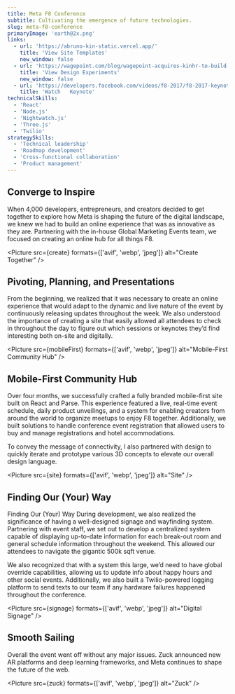 ```yaml
---
title: Meta F8 Conference
subtitle: Cultivating the emergence of future technologies.
slug: meta-f8-conference
primaryImage: 'earth@2x.png'
links:
  - url: 'https://abruno-kin-static.vercel.app/'
    title: 'View Site Templates'
    new_window: false
  - url: 'https://wagepoint.com/blog/wagepoint-acquires-kinhr-to-build-ultimate-workplace-happiness-solution/'
    title: 'View Design Experiments'
    new_window: false
  - url: 'https://developers.facebook.com/videos/f8-2017/f8-2017-keynote'
    title: 'Watch   Keynote'
technicalSkills:
  - 'React'
  - 'Node.js'
  - 'Nightwatch.js'
  - 'Three.js'
  - 'Twilio'
strategySkills:
  - 'Technical leadership'
  - 'Roadmap development'
  - 'Cross-functional collaboration'
  - 'Product management'
---
```



## Converge to Inspire

When 4,000 developers, entrepreneurs, and creators decided to get together to explore how Meta is shaping the future of the digital landscape, we knew we had to build an online experience that was as innovative as they are. Partnering with the in-house Global Marketing Events team, we focused on creating an online hub for all things F8.

<Picture
  src={create}
  formats={['avif', 'webp', 'jpeg']}
  alt="Create Together"
/>

## Pivoting, Planning, and Presentations

From the beginning, we realized that it was necessary to create an online experience that would adapt to the dynamic and live nature of the event by continuously releasing updates throughout the week. We also understood the importance of creating a site that easily allowed all attendees to check in throughout the day to figure out which sessions or keynotes they’d find interesting both on-site and digitally.

<Picture
  src={mobileFirst}
  formats={['avif', 'webp', 'jpeg']}
  alt="Mobile-First Community Hub"
/>

## Mobile-First Community Hub

Over four months, we successfully crafted a fully branded mobile-first site built on React and Parse. This experience featured a live, real-time event schedule, daily product unveilings, and a system for enabling creators from around the world to organize meetups to enjoy F8 together. Additionally, we built solutions to handle conference event registration that allowed users to buy and manage registrations and hotel accommodations.

To convey the message of connectivity, I also partnered with design to quickly iterate and prototype various 3D concepts to elevate our overall design language.

<Picture src={site} formats={['avif', 'webp', 'jpeg']} alt="Site" />

## Finding Our (Your) Way

Finding Our (Your) Way
During development, we also realized the significance of having a well-designed signage and wayfinding system. Partnering with event staff, we set out to develop a centralized system capable of displaying up-to-date information for each break-out room and general schedule information throughout the weekend. This allowed our attendees to navigate the gigantic 500k sqft venue.

We also recognized that with a system this large, we’d need to have global override capabilities, allowing us to update info about happy hours and other social events. Additionally, we also built a Twilio-powered logging platform to send texts to our team if any hardware failures happened throughout the conference.

<Picture
  src={signage}
  formats={['avif', 'webp', 'jpeg']}
  alt="Digital Signage"
/>

## Smooth Sailing

Overall the event went off without any major issues. Zuck announced new AR platforms and deep learning frameworks, and Meta continues to shape the future of the web.

<Picture src={zuck} formats={['avif', 'webp', 'jpeg']} alt="Zuck" />
